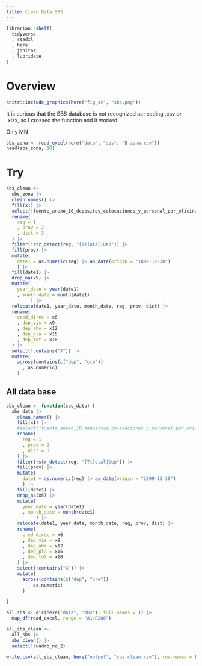 ```yaml
---
title: Clean Data SBS
---
```


```r
librarian::shelf(
  tidyverse
  , readxl
  , here
  , janitor
  , lubridate
)
```

# Overview

```r
knitr::include_graphics(here("fig_sc", "sbs.png"))
```






It is curious that the SBS database is not recognized as reading .csv or .xlsx, so I crossed the function and it worked.

Only MN

```r
sbs_zona <- read_excel(here("data", "sbs", "B-zona.csv"))
head(sbs_zona, 10)
```

# Try

```r
sbs_clean <- 
  sbs_zona |> 
  clean_names() |> 
  fill(x1) |> 
  select(!fuente_anexo_10_depositos_colocaciones_y_personal_por_oficinas) |> 
  rename(
    reg = 1
    , prov = 2
    , dist = 3
  ) |> 
  filter(!str_detect(reg, "[Tt]otal|Dep")) |> 
  fill(prov) |> 
  mutate(
    date1 = as.numeric(reg) |> as_date(origin = "1899-12-30")
    ) |> 
  fill(date1) |> 
  drop_na(x5) |> 
  mutate(
    year_date = year(date1)
    , month_date = month(date1)
         ) |> 
  relocate(date1, year_date, month_date, reg, prov, dist) |> 
  rename(
    cred_direc = x6
    , dep_vis = x9
    , dep_aho = x12
    , dep_pla = x15
    , dep_tot = x18
  ) |> 
  select(!contains("X")) |> 
  mutate(
    across(contains(c("dep", "cre"))
      , as.numeric)
    )
```

## All data base

```r
sbs_clean <- function(sbs_data) {
  sbs_data |> 
    clean_names() |> 
    fill(x1) |> 
    #select(!fuente_anexo_10_depositos_colocaciones_y_personal_por_oficinas) |> 
    rename(
      reg = 1
      , prov = 2
      , dist = 3
    ) |> 
    filter(!str_detect(reg, "[Tt]otal|Dep")) |> 
    fill(prov) |> 
    mutate(
      date1 = as.numeric(reg) |> as_date(origin = "1899-12-30")
      ) |> 
    fill(date1) |> 
    drop_na(x5) |> 
    mutate(
      year_date = year(date1)
      , month_date = month(date1)
           ) |> 
    relocate(date1, year_date, month_date, reg, prov, dist) |> 
    rename(
      cred_direc = x6
      , dep_vis = x9
      , dep_aho = x12
      , dep_pla = x15
      , dep_tot = x18
    ) |> 
    select(!contains("X")) |> 
    mutate(
      across(contains(c("dep", "cre"))
        , as.numeric)
      )
  
}
```


```r
all_sbs <- dir(here("data", "sbs"), full.names = T) |> 
  map_df(read_excel, range = "A1:R286")
```
```r
all_sbs_clean <- 
  all_sbs |> 
  sbs_clean() |> 
  select(!cuadro_no_2) 

write.csv(all_sbs_clean, here("output", "sbs.clean.csv"), row.names = F)

```

